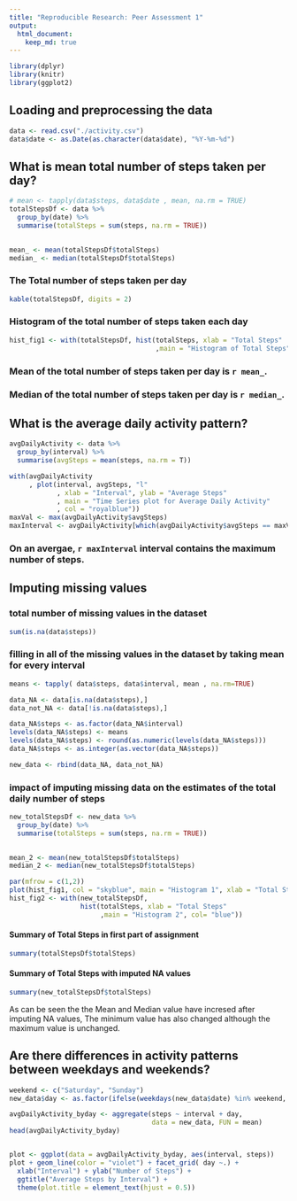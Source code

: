 ```yaml
---
title: "Reproducible Research: Peer Assessment 1"
output: 
  html_document:
    keep_md: true
---
```


```r
library(dplyr)
library(knitr)
library(ggplot2)
```


## Loading and preprocessing the data
```r
data <- read.csv("./activity.csv")
data$date <- as.Date(as.character(data$date), "%Y-%m-%d")

```



## What is mean total number of steps taken per day?
```r

# mean <- tapply(data$steps, data$date , mean, na.rm = TRUE)
totalStepsDf <- data %>%
  group_by(date) %>%
  summarise(totalSteps = sum(steps, na.rm = TRUE))
  

mean_ <- mean(totalStepsDf$totalSteps)
median_ <- median(totalStepsDf$totalSteps)
```

### The Total number of steps taken per day
```r
kable(totalStepsDf, digits = 2)
```


### Histogram of the total number of steps taken each day
```r
hist_fig1 <- with(totalStepsDf, hist(totalSteps, xlab = "Total Steps"
                                     ,main = "Histogram of Total Steps", col= "skyblue"))

```


### Mean of the total number of steps taken per day is `r mean_`.
### Median of the total number of steps taken per day is `r median_`.


## What is the average daily activity pattern?
```r
avgDailyActivity <- data %>%
  group_by(interval) %>%
  summarise(avgSteps = mean(steps, na.rm = T))

```



```r
with(avgDailyActivity
     , plot(interval, avgSteps, "l"
            , xlab = "Interval", ylab = "Average Steps"
            , main = "Time Series plot for Average Daily Activity"
            , col = "royalblue"))
maxVal <- max(avgDailyActivity$avgSteps)
maxInterval <- avgDailyActivity[which(avgDailyActivity$avgSteps == maxVal),]$interval
```

### On an avergae, `r maxInterval` interval contains the maximum number of steps.


## Imputing missing values

### total number of missing values in the dataset 
```r
sum(is.na(data$steps))
```

### filling in all of the missing values in the dataset by taking mean for every interval
```r
means <- tapply( data$steps, data$interval, mean , na.rm=TRUE)

data_NA <- data[is.na(data$steps),]
data_not_NA <- data[!is.na(data$steps),]

data_NA$steps <- as.factor(data_NA$interval)
levels(data_NA$steps) <- means
levels(data_NA$steps) <- round(as.numeric(levels(data_NA$steps)))
data_NA$steps <- as.integer(as.vector(data_NA$steps))

new_data <- rbind(data_NA, data_not_NA)

```



### impact of imputing missing data on the estimates of the total daily number of steps

```r
new_totalStepsDf <- new_data %>%
  group_by(date) %>%
  summarise(totalSteps = sum(steps, na.rm = TRUE))
  

mean_2 <- mean(new_totalStepsDf$totalSteps)
median_2 <- median(new_totalStepsDf$totalSteps)

par(mfrow = c(1,2))
plot(hist_fig1, col = "skyblue", main = "Histogram 1", xlab = "Total Steps")
hist_fig2 <- with(new_totalStepsDf, 
                  hist(totalSteps, xlab = "Total Steps"
                       ,main = "Histogram 2", col= "blue"))

```



#### Summary of Total Steps in first part of assignment 

```r
summary(totalStepsDf$totalSteps)
```
#### Summary of Total Steps with imputed NA values
```r
summary(new_totalStepsDf$totalSteps)
```
As can be seen the the Mean and Median value have incresed after imputing NA values, The minimum value has also changed although the maximum value is unchanged.



## Are there differences in activity patterns between weekdays and weekends?


```r
weekend <- c("Saturday", "Sunday")
new_data$day <- as.factor(ifelse(weekdays(new_data$date) %in% weekend, "Weekend", "Weekday"))

avgDailyActivity_byday <- aggregate(steps ~ interval + day, 
                                    data = new_data, FUN = mean)
head(avgDailyActivity_byday)


plot <- ggplot(data = avgDailyActivity_byday, aes(interval, steps))
plot + geom_line(color = "violet") + facet_grid( day ~.) +
  xlab("Interval") + ylab("Number of Steps") + 
  ggtitle("Average Steps by Interval") +
  theme(plot.title = element_text(hjust = 0.5)) 

```



